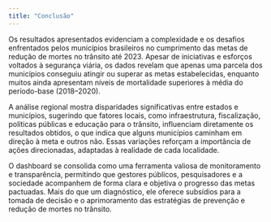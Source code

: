 ```yaml
---
title: "Conclusão"
---
```



Os resultados apresentados evidenciam a complexidade e os desafios enfrentados pelos municípios brasileiros no cumprimento das metas de redução de mortes no trânsito até 2023. Apesar de iniciativas e esforços voltados à segurança viária, os dados revelam que apenas uma parcela dos municípios conseguiu atingir ou superar as metas estabelecidas, enquanto muitos ainda apresentam níveis de mortalidade superiores à média do período-base (2018–2020).

A análise regional mostra disparidades significativas entre estados e municípios, sugerindo que fatores locais, como infraestrutura, fiscalização, políticas públicas e educação para o trânsito, influenciam diretamente os resultados obtidos, o que indica que alguns municípios caminham em direção à meta e outros não. Essas variações reforçam a importância de ações direcionadas, adaptadas à realidade de cada localidade.

O dashboard se consolida como uma ferramenta valiosa de monitoramento e transparência, permitindo que gestores públicos, pesquisadores e a sociedade acompanhem de forma clara e objetiva o progresso das metas pactuadas. Mais do que um diagnóstico, ele oferece subsídios para a tomada de decisão e o aprimoramento das estratégias de prevenção e redução de mortes no trânsito.

